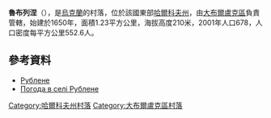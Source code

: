 {{coord|50|17|17|N|37|34|15|E|scale:100000_region:UA|display=title}}

'''魯布列涅'''（{{lang-uk|Рублене}}），是[[烏克蘭|烏克蘭]]的村落，位於該國東部[[哈爾科夫州|哈爾科夫州]]，由[[大布爾盧克區|大布爾盧克區]]負責管轄，始建於1650年，面積1.23平方公里，海拔高度210米，2001年人口678，人口密度每平方公里552.6人。

==參考資料==
* [http://gska2.rada.gov.ua/pls/z7502/A005?rdat1=09.01.2009&rf7571=32693 Рублене]{{dead link|date=2018年5月 |bot=InternetArchiveBot |fix-attempted=yes }}
* [http://weather.in.ua/ua/har'kovskaja/22817 Погода в селі Рублене] {{Wayback|url=http://weather.in.ua/ua/har%27kovskaja/22817 |date=20160323034944 }}

{{DEFAULTSORT:Рублене}}
[[Category:哈爾科夫州村落|Category:哈爾科夫州村落]]
[[Category:大布爾盧克區村落|Category:大布爾盧克區村落]]


{{Kharkiv-geo-stub}}